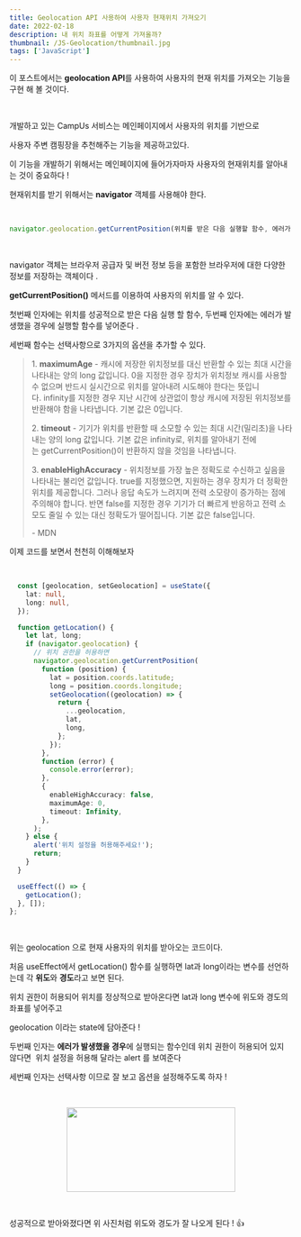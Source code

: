 ```yaml
---
title: Geolocation API 사용하여 사용자 현재위치 가져오기
date: 2022-02-18
description: 내 위치 좌표를 어떻게 가져올까?
thumbnail: /JS-Geolocation/thumbnail.jpg
tags: ['JavaScript']
---
```


이 포스트에서는 **geolocation API**를 사용하여 사용자의 현재 위치를 가져오는 기능을 구현 해 볼 것이다.

<br />

개발하고 있는 CampUs 서비스는 메인페이지에서 사용자의 위치를 기반으로

사용자 주변 캠핑장을 추천해주는 기능을 제공하고있다.

이 기능을 개발하기 위해서는 메인페이지에 들어가자마자 사용자의 현재위치를 알아내는 것이 중요하다 !

현재위치를 받기 위해서는 **navigator** 객체를 사용해야 한다.

<br />

```typescript
navigator.geolocation.getCurrentPosition(위치를 받은 다음 실행할 함수, 에러가 발생 했을 때 실행할 함수);
```

<br />

navigator 객체는 브라우저 공급자 및 버전 정보 등을 포함한 브라우저에 대한 다양한 정보를 저장하는 객체이다 .

**getCurrentPosition()** 메서드를 이용하여 사용자의 위치를 알 수 있다.

첫번째 인자에는 위치를 성공적으로 받은 다음 실행 할 함수, 두번째 인자에는 에러가 발생했을 경우에 실행할 함수를 넣어준다 .

세번째 함수는 선택사항으로 3가지의 옵션을 추가할 수 있다.

> 1\. **maximumAge** - 캐시에 저장한 위치정보를 대신 반환할 수 있는 최대 시간을 나타내는 양의 long 값입니다. 0을 지정한 경우 장치가 위치정보 캐시를 사용할 수 없으며 반드시 실시간으로 위치를 알아내려 시도해야 한다는 뜻입니다. infinity를 지정한 경우 지난 시간에 상관없이 항상 캐시에 저장된 위치정보를 반환해야 함을 나타냅니다. 기본 값은 0입니다.
>
> 2\. **timeout** - 기기가 위치를 반환할 때 소모할 수 있는 최대 시간(밀리초)을 나타내는 양의 long 값입니다. 기본 값은 infinity로, 위치를 알아내기 전에는 getCurrentPosition()이 반환하지 않을 것임을 나타냅니다.
>
> 3\. **enableHighAccuracy** - 위치정보를 가장 높은 정확도로 수신하고 싶음을 나타내는 불리언 값입니다. true를 지정했으면, 지원하는 경우 장치가 더 정확한 위치를 제공합니다. 그러나 응답 속도가 느려지며 전력 소모량이 증가하는 점에 주의해야 합니다. 반면 false를 지정한 경우 기기가 더 빠르게 반응하고 전력 소모도 줄일 수 있는 대신 정확도가 떨어집니다. 기본 값은 false입니다.
>
> \- MDN

이제 코드를 보면서 천천히 이해해보자

<br />

```typescript
  const [geolocation, setGeolocation] = useState({
    lat: null,
    long: null,
  });

  function getLocation() {
    let lat, long;
    if (navigator.geolocation) {
      // 위치 권한을 허용하면
      navigator.geolocation.getCurrentPosition(
        function (position) {
          lat = position.coords.latitude;
          long = position.coords.longitude;
          setGeolocation((geolocation) => {
            return {
              ...geolocation,
              lat,
              long,
            };
          });
        },
        function (error) {
          console.error(error);
        },
        {
          enableHighAccuracy: false,
          maximumAge: 0,
          timeout: Infinity,
        },
      );
    } else {
      alert('위치 설정을 허용해주세요!');
      return;
    }
  }

  useEffect(() => {
    getLocation();
  }, []);
};
```

<br />

위는 geolocation 으로 현재 사용자의 위치를 받아오는 코드이다.

처음 useEffect에서 getLocation() 함수를 실행하면 lat과 long이라는 변수를 선언하는데 각 **위도**와 **경도**라고 보면 된다.

위치 권한이 허용되어 위치를 정상적으로 받아온다면 lat과 long 변수에 위도와 경도의 좌표를 넣어주고

geolocation 이라는 state에 담아준다 !

두번째 인자는 **에러가 발생했을 경우**에 실행되는 함수인데 위치 권한이 허용되어 있지 않다면  위치 설정을 허용해 달라는 alert 를 보여준다

세번째 인자는 선택사항 이므로 잘 보고 옵션을 설정해주도록 하자 !

<br />

<p align="center">
  <img src="/JS-Geolocation/location.jpg" width="300" height="150" />
</p>

<br />

성공적으로 받아와졌다면 위 사진처럼 위도와 경도가 잘 나오게 된다 ! 👍
